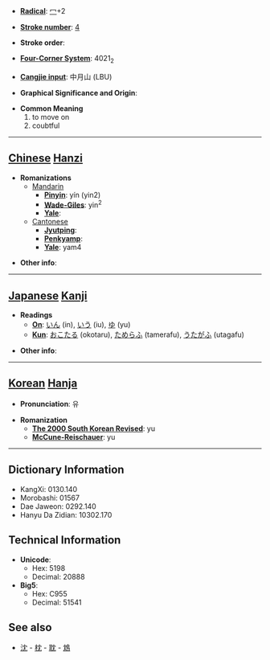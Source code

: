 * '''[[Wiktionary:Chinese radical index| Radical]]''': [[Wiktionary:Chinese radical index 冖|冖]]+2

* '''[[Wiktionary:Chinese total strokes index|Stroke number]]''': [[Wiktionary:Chinese total strokes index 4|4]]

* '''Stroke order''': 

* '''[[Wiktionary:Chinese four corner index|Four-Corner System]]''': 4021<sub>2</sub>

* '''[[Wiktionary:Chinese Cangjie index|Cangjie input]]''': 中月山 (LBU)

* '''Graphical Significance and Origin''': 

* '''Common Meaning'''
*#to move on
*# coubtful


----

== [[Chinese]] [[Hanzi]] ==

* '''Romanizations'''
** [[Mandarin]]
*** '''[[Pinyin]]''': yín (yin2)
*** '''[[Wade-Giles]]''': yin<sup>2</sup>
*** '''[[Yale]]''': 
**[[Cantonese]]
***'''[[Jyutping]]''':
***'''[[Penkyamp]]''': 
***'''[[Yale]]''': yam4

* '''Other info''': 

----

== [[Japanese]] [[Kanji]] ==

* '''Readings'''
** '''[[On]]''': [[いん]] (in), [[いう]] (iu), [[ゆ]] (yu)
** '''[[Kun]]''': [[おこたる]] (okotaru), [[ためらふ]] (tamerafu), [[うたがふ]] (utagafu)

* '''Other info''':  

----

== [[Korean]] [[Hanja]] ==

* '''Pronunciation''': 유

* '''Romanization'''
** '''[[The 2000 South Korean Revised Romanization|The 2000 South Korean Revised]]''': yu
** '''[[McCune-Reischauer]]''': yu

----

== Dictionary Information ==

* KangXi: 0130.140
* Morobashi: 01567
* Dae Jaweon: 0292.140
* Hanyu Da Zidian: 10302.170

== Technical Information ==

* '''Unicode''':
** Hex: 5198
** Decimal: 20888
* '''Big5''':
** Hex: C955
** Decimal: 51541

==See also==
*[[沈]] - [[枕]] - [[耽]] - [[鴆]]